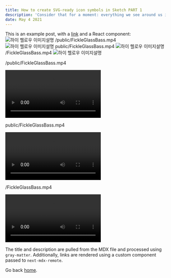 ```yaml
---
title: How to create SVG-ready icon symbols in Sketch PART 1
description: 'Consider that for a moment: everything we see around us is assumed to have had a cause and is contingent upon.'
date: May 4 2021
---
```


This is an example post, with a [link](https://nextjs.org) and a React component:
![하이 헬로우 이미지설명](https://lh3.googleusercontent.com/a/AAcHTtdchAGf81_wa9FfHBMnbcFb5x_CxsVzPtzD7Wk8rmoJ=s192-c-br100-rg-mo)
/public/FickleGlassBass.mp4
![하이 헬로우 이미지설명](/public/IMG_6749.JPG)
public/FickleGlassBass.mp4
![하이 헬로우 이미지설명](public/IMG_6749.JPG)
/FickleGlassBass.mp4
![하이 헬로우 이미지설명](IMG_6749.JPG)


/public/FickleGlassBass.mp4

<video src="/public/FickleGlassBass.mp4" controls>
  Your browser does not support the video tag.
</video>

public/FickleGlassBass.mp4

<video src="public/FickleGlassBass.mp4" controls>
  Your browser does not support the video tag.
</video>

/FickleGlassBass.mp4

<video src="/FickleGlassBass.mp4" controls>
  Your browser does not support the video tag.
</video>

The title and description are pulled from the MDX file and processed using `gray-matter`. Additionally, links are rendered using a custom component passed to `next-mdx-remote`.

Go back [home](/).
